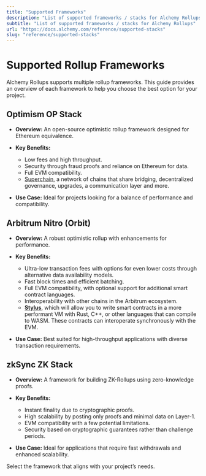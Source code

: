 ```yaml
---
title: "Supported Frameworks"
description: "List of supported frameworks / stacks for Alchemy Rollups"
subtitle: "List of supported frameworks / stacks for Alchemy Rollups"
url: "https://docs.alchemy.com/reference/supported-stacks"
slug: "reference/supported-stacks"
---
```


# Supported Rollup Frameworks

Alchemy Rollups supports multiple rollup frameworks. This guide provides an overview of each framework to help you choose the best option for your project.

## Optimism OP Stack

* **Overview:** An open-source optimistic rollup framework designed for Ethereum equivalence.

* **Key Benefits:**

  * Low fees and high throughput.
  * Security through fraud proofs and reliance on Ethereum for data.
  * Full EVM compatibility.
  * [Superchain](https://docs.optimism.io/superchain/superchain-explainer), a network of chains that share bridging, decentralized governance, upgrades, a communication layer and more.

* **Use Case:** Ideal for projects looking for a balance of performance and compatibility.

## Arbitrum Nitro (Orbit)

* **Overview:** A robust optimistic rollup with enhancements for performance.

* **Key Benefits:**

  * Ultra-low transaction fees with options for even lower costs through alternative data availability models.
  * Fast block times and efficient batching.
  * Full EVM compatibility, with optional support for additional smart contract languages.
  * Interoperability with other chains in the Arbitrum ecosystem.
  * [**Stylus**](https://medium.com/offchainlabs/hello-stylus-6b18fecc3a22), which will allow you to write smart contracts in a more performant VM with Rust, C++, or other languages that can compile to WASM. These contracts can interoperate synchronously with the EVM.

* **Use Case:** Best suited for high-throughput applications with diverse transaction requirements.

## zkSync ZK Stack

* **Overview:** A framework for building ZK-Rollups using zero-knowledge proofs.

* **Key Benefits:**

  * Instant finality due to cryptographic proofs.
  * High scalability by posting only proofs and minimal data on Layer-1.
  * EVM compatibility with a few potential limitations.
  * Security based on cryptographic guarantees rather than challenge periods.

* **Use Case:** Ideal for applications that require fast withdrawals and enhanced scalability.

Select the framework that aligns with your project’s needs.
